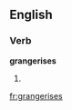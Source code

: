 
==English==

===Verb===
'''grangerises'''

# {{third-person singular of|[[grangerise]]}}

[[fr:grangerises]]